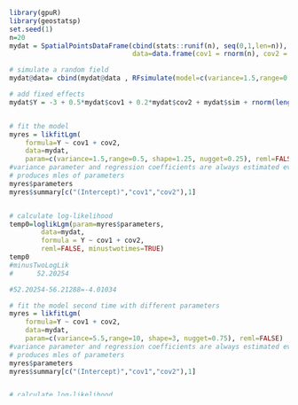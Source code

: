 <!--
%\VignetteEngine{knitr::knitr}
%\VignetteIndexEntry{loglikelihood_lgm}
-->


```r
library(gpuR)
library(geostatsp)
set.seed(1)
n=20
mydat = SpatialPointsDataFrame(cbind(stats::runif(n), seq(0,1,len=n)),
                               data=data.frame(cov1 = rnorm(n), cov2 = rpois(n, 2)))

# simulate a random field
mydat@data= cbind(mydat@data , RFsimulate(model=c(variance=1.5,range=0.5,nugget=0.25,shape=1.25,anisoRatio = 1, anisoAngleRadins=0),x=mydat)@data)

# add fixed effects
mydat$Y = -3 + 0.5*mydat$cov1 + 0.2*mydat$cov2 + mydat$sim + rnorm(length(mydat), 0, sd=sqrt(0.25))


# fit the model
myres = likfitLgm(
	formula=Y ~ cov1 + cov2, 
	data=mydat, 
	param=c(variance=1.5,range=0.5, shape=1.25, nugget=0.25), reml=FALSE)
#variance parameter and regression coefficients are always estimated even if not listed.
# produces mles of parameters
myres$parameters
myres$summary[c("(Intercept)","cov1","cov2"),1] 


# calculate log-likelihood
temp0=loglikLgm(param=myres$parameters, 
		data=mydat, 
		formula = Y ~ cov1 + cov2,
		reml=FALSE, minustwotimes=TRUE)
temp0
#minusTwoLogLik 
#      52.20254 

#52.20254-56.21288=-4.01034

# fit the model second time with different parameters
myres = likfitLgm(
	formula=Y ~ cov1 + cov2, 
	data=mydat, 
	param=c(variance=5.5,range=10, shape=3, nugget=0.75), reml=FALSE)
#variance parameter and regression coefficients are always estimated even if not listed.
# produces mles of parameters
myres$parameters
myres$summary[c("(Intercept)","cov1","cov2"),1] 


# calculate log-likelihood
temp0=loglikLgm(param=myres$parameters, 
		data=mydat, 
		formula = Y ~ cov1 + cov2,
		reml=FALSE, minustwotimes=TRUE)
temp0
#minusTwoLogLik 
#      53.73501 
myres$summary[c("(Intercept)","cov1","cov2"),1] 

 #53.73501 -72.85779 = -19.12278

```



```r
paramsBatch = rbind(c(shape=1.25, range=0.2641423, variance = 1.5, nugget = 0, anisoRatio = 1, anisoAngleRadians = 0))
 # c(shape=1.25, range=0.5, variance = 1.5, nugget = 0.25, anisoRatio = 1, anisoAngleRadians = 0),
 # c(shape=1.25, range=0.5, variance = 1.5, nugget = 0.25, anisoRatio = 1, anisoAngleRadians = 0),
 # c(shape=1.25, range=0.5, variance = 1.5, nugget = 0.25, anisoRatio = 1, anisoAngleRadians = 0))
paramsBatch = rbind(c(shape=3, range=11.5247874, variance = 5.5, nugget = 0.6932729, anisoRatio = 1, anisoAngleRadians = 0))


paramsBatch = t(apply(paramsBatch, 1, geostatsp::fillParam));    paramsBatch
paramsBatch = vclMatrix(cbind(paramsBatch, matrix(0, nrow(paramsBatch), 22-ncol(paramsBatch))),type="double")

betas<-vclMatrix(as.matrix(myres$summary[c("(Intercept)","cov1","cov2"),1]),type="double")

workgroupSize=c(16,4,4)
localSize = c(2,2,1)
NlocalCache=50


temp1=gpuRandom::likfitGpu(myres,mydat, type="double", 
                           paramsBatch,betas,form="loglik",workgroupSize,localSize, NlocalCache)
as.matrix(temp1)
#56.21288

# 72.85779
temp2=gpuRandom::likfitGpu(myres,mydat, type="double", 
                           paramsBatch,betas=NULL,form="ml",workgroupSize,localSize, NlocalCache)
as.matrix(temp2)
#117.924
temp3=gpuRandom::likfitGpu(myres,mydat, type="double", 
                           paramsBatch,betas,form="mlFixSigma",workgroupSize,localSize, NlocalCache)
as.matrix(temp3)
#50.17793

temp4=gpuRandom::likfitGpu(myres,mydat, type="double", 
                           paramsBatch,betas=NULL,form="mlFixBeta",workgroupSize,localSize, NlocalCache)
as.matrix(temp4)
#60.14219

temp5=gpuRandom::likfitGpu(myres,mydat, type="double", 
                           paramsBatch,betas=NULL,form="reml",workgroupSize,localSize, NlocalCache)
as.matrix(temp5)
#67.53707

temp6=gpuRandom::likfitGpu(myres,mydat, type="double", 
                           paramsBatch,betas=NULL,form="remlPro",workgroupSize,localSize, NlocalCache)
as.matrix(temp6)
#66.66792
```






```r
ycpu<-mydat$Y
Xcpu<-as.matrix(cbind(c(rep(1, n)),mydat$cov1,mydat$cov2))
betas<-c(  -2.9630175,  0.6672477,  0.3847218)
betas<- c(-3.0552499, 0.6161210, 0.4188837)
tempcpu2<-ycpu-Xcpu%*%betas

# one batch parameters
paramsBatch = rbind(c(shape=1.25, range=0.2641423, variance = 1.5, nugget = 0, anisoRatio = 1, anisoAngleRadians = 0))
paramsBatch = rbind(c(shape=3, range=11.5247874, variance = 5.5, nugget = 0.6932729, anisoRatio = 1, anisoAngleRadians = 0))
paramsBatch = t(apply(paramsBatch, 1, geostatsp::fillParam));    paramsBatch

materncpu = geostatsp::matern(
    x=mydat,
    param=drop(paramsBatch[1,1:7])
    )

cholCpu = as.matrix(chol(materncpu))
theDiag = diag(cholCpu)
L = cholCpu %*% diag(1/theDiag)
D = diag(theDiag^2)

# L<-as.matrix(Vbatch)
# library(gdata)
# upperTriangle(L, diag=FALSE, byrow=FALSE) <- 0
# diag(L)<-1

A<-solve(L, tempcpu2)

###C^T * D^(-1) * C
one0<-t(A)%*% solve(D) %*%A


#5, part1 = n*log(sigma^2)+log |D|
logD<-  sum(log(diag(D)))
#logD <- apply(log(D),1,sum)
part1 <-n*log(paramsBatch[,3]) + logD
    
#6,
loglik2 <- part1 + one0/paramsBatch[,3] + n*log(2*pi)


#

#72.85779
```







```r
library('geostatsp')
data('swissRain')
sr2 = swissRain[1:20,]

# extract variables for modeling
sr2$sqrtY = sqrt(sr2$rain)
sr2$elev = raster::extract(swissAltitude, sr2)

# build spatial model
swissFitIso = likfitLgm(
  data=sr2,
  formula=sqrtY ~ elev,
  param=c(range=10,shape=1,nugget=0.5),
  reml=FALSE,
  verbose=FALSE
)

swissFitIso$parameters

newParamList = list(
  range=seq(15, 50 , len=1),
  nugget = seq(0.4,0.6,len=1)
)
newParam= do.call(expand.grid, newParamList)

otherparams = c(shape=1, variance = 1.5, anisoRatio = 1, anisoAngleRadians = 0)
otherparams = matrix(rep(otherparams,each=nrow(newParam)),nrow=nrow(newParam))
colnames(otherparams) <- c("shape","variance", "anisoRatio", "anisoAngleRadians")

paramsBatch0 = cbind(newParam, otherparams)


paramsBatch0 = t(apply(paramsBatch0, 1, geostatsp::fillParam))
paramsBatch = vclMatrix(cbind(paramsBatch0, matrix(0, nrow(paramsBatch0), 22-ncol(paramsBatch0))),type="double")

#paramscpu<-as.matrix(paramsBatch)


workgroupSize=c(64,16,16)
localSize = c(4,4,1)
NlocalCache=50
 
temp=gpuRandom::likfitGpu(swissFitIso,sr2, type="double",
  paramsBatch,betas=NULL,form="mlFixBeta",
  workgroupSize,localSize, NlocalCache)

as.matrix(temp)

# lMatrix = matrix(temp, length(newParamList[[1]]), length(newParamList[[2]]))
# 
# myCol = mapmisc::colourScale(lMatrix, breaks=8, dec=0)
# image(
#   newParamList[[1]]/1000, newParamList[[2]], lMatrix,
#   col = myCol$col, breaks=myCol$breaks,
#   xlab = names(newParamList)[1],
#   ylab = names(newParamList)[2]
# )
# mapmisc::legendBreaks('topright', myCol)


```











